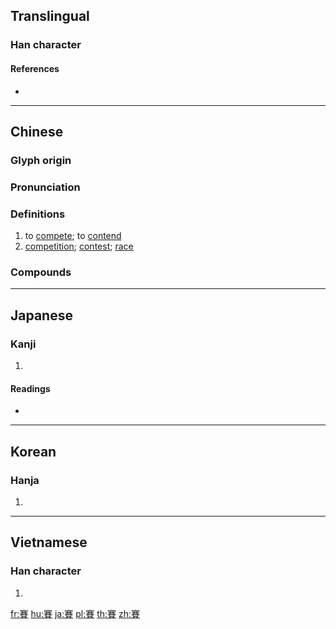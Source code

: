 {{character info/new}}
{{also|赛}}
==Translingual==

===Han character===
{{Han char|rn=154|rad=貝|as=10|sn=17|four=30806|canj=JTCC|ids=⿱𡨄貝}}

====References====
* {{Han ref|kx=1211.220|dkj=36886|dj=1677.170|hdz=63655.100|uh=8CFD|ud=36093|bh=C1C9|bd=49609}}

----

==Chinese==
{{zh-forms|s=赛}}

===Glyph origin===
{{Han etym}}

===Pronunciation===
{{zh-pron
|m=sài
|c=coi3
|h=pfs=chhoi/soi
|md=suói
|mn=sài/qz:sèr/tw,xm:sè
|mn_note=sài - literary; sèr/sè - vernacular
|w=2se
|mc=y
|oc=y
|cat=v,n
}}

===Definitions===
{{zh-hanzi}}

# to [[compete]]; to [[contend]]
# [[competition]]; [[contest]]; [[race]]
#: {{zh-x|決賽|final}}

===Compounds===
{{zh-der|比賽|競賽|決賽|半決賽|凡爾賽宮|吉賽爾|友誼賽|單循環賽|合格賽|循環賽|彌賽亞|奧賽羅|徑賽|對抗賽|完全比賽|延長賽|出賽|奧德賽|報賽|單人車賽|吉普賽|吉卜賽人|公開賽|參賽|初賽|凡爾賽|冠軍賽|百米賽跑|拳賽|技能競賽|熱身賽|擂臺賽|演講比賽|田徑賽|球賽|無賽|田賽|淘汰賽|沒賽|法利賽人|春賽|接力賽跑|接力賽|棒球賽|與賽|賽村社|賽璐玢|賽跑|複賽|賽路神|馬賽港|龍舟比賽|賽區|賽神|越野賽跑|表演賽|觀賽|籃賽|調賽|迎神賽會|芭賽|賽會|龜兔賽跑|賽馬|馬賽克|預賽|賽車|賽普勒斯|賽夏族|賭賽|開賽|義賽|龍舟賽|錦標賽|賽璐珞|酬賽|聯賽|賽先生|跳躍比賽|賽鴿|賽願|賽程|障礙賽跑|邀請賽|選拔賽|賽球}}

----

==Japanese==

===Kanji===
{{ja-kanji|grade=|rs=貝10}}

# {{defn|lang=ja|sort=貝10}}

====Readings====
* {{ja-readings|on=[[さい]] (sai)|kun=[[しあい]] (shiai), [[きそう]] (kisou), [[むくいまつる]] (mukuimatsuru)|nanori=}}

----

==Korean==

===Hanja===
{{ko-hanja|hangeul=새|eumhun=|rv=sae|mr=sae|y=say}}

# {{defn|lang=ko|sort=貝10}}

----

==Vietnamese==

===Han character===
{{vi-hantu|[[tái]], [[trại]]|rs=貝10}}

# {{defn|lang=vi|sort=貝10}}

[[fr:賽]]
[[hu:賽]]
[[ja:賽]]
[[pl:賽]]
[[th:賽]]
[[zh:賽]]